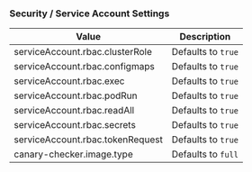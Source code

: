 
### Security / Service Account Settings

| Value                                     | Description        |
| ----------------------------------------- | ------------------ |
| serviceAccount.rbac.clusterRole           | Defaults to `true` |
| serviceAccount.rbac.configmaps            | Defaults to `true` |
| serviceAccount.rbac.exec                  | Defaults to `true` |
| serviceAccount.rbac.podRun                | Defaults to `true` |
| serviceAccount.rbac.readAll               | Defaults to `true` |
| serviceAccount.rbac.secrets               | Defaults to `true` |
| serviceAccount.rbac.tokenRequest          | Defaults to `true` |
| canary-checker.image.type                 | Defaults to `full` |

